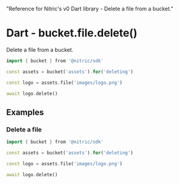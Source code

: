   "Reference for Nitric's v0 Dart library - Delete a file from a bucket."

# Dart - bucket.file.delete()

Delete a file from a bucket.

```dart
import { bucket } from '@nitric/sdk'

const assets = bucket('assets').for('deleting')

const logo = assets.file('images/logo.png')

await logo.delete()
```

## Examples

### Delete a file

```dart
import { bucket } from '@nitric/sdk'

const assets = bucket('assets').for('deleting')

const logo = assets.file('images/logo.png')

await logo.delete()
```
